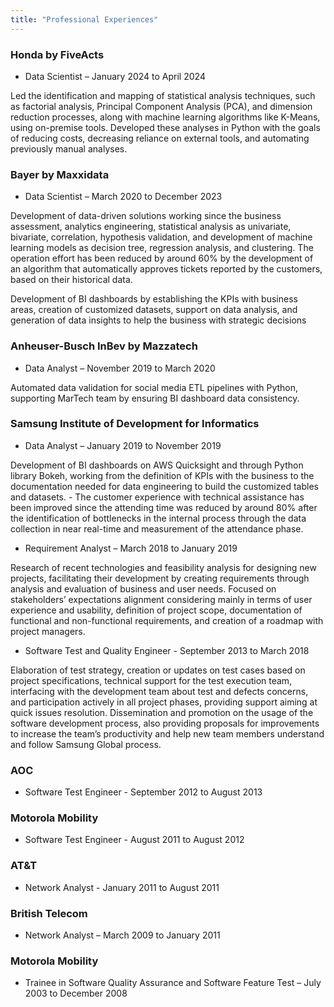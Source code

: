 ```yaml
---
title: "Professional Experiences"
---
```

 
### Honda by FiveActs
- Data Scientist – January 2024 to April 2024

Led the identification and mapping of statistical analysis techniques, such as factorial analysis, Principal
Component Analysis (PCA), and dimension reduction processes, along with machine learning algorithms
like K-Means, using on-premise tools. Developed these analyses in Python with the goals of reducing costs,
decreasing reliance on external tools, and automating previously manual analyses.

### Bayer by Maxxidata
- Data Scientist – March 2020 to December 2023

Development of data-driven solutions working since the business assessment, analytics engineering,
statistical analysis as univariate, bivariate, correlation, hypothesis validation, and development of
machine learning models as decision tree, regression analysis, and clustering.
The operation effort has been reduced by around 60% by the development of an algorithm that
automatically approves tickets reported by the customers, based on their historical data.

Development of BI dashboards by establishing the KPIs with business areas, creation of customized
datasets, support on data analysis, and generation of data insights to help the business with strategic
decisions

### Anheuser-Busch InBev by Mazzatech
- Data Analyst – November 2019 to March 2020

Automated data validation for social media ETL pipelines with Python, supporting MarTech team by
ensuring BI dashboard data consistency.

### Samsung Institute of Development for Informatics
- Data Analyst – January 2019 to November 2019

Development of BI dashboards on AWS Quicksight and through Python library Bokeh, working from the
definition of KPIs with the business to the documentation needed for data engineering to build the
customized tables and datasets.
- The customer experience with technical assistance has been improved since the attending time was
reduced by around 80% after the identification of bottlenecks in the internal process through the data
collection in near real-time and measurement of the attendance phase.

- Requirement Analyst – March 2018 to January 2019

Research of recent technologies and feasibility analysis for designing new projects, facilitating their
development by creating requirements through analysis and evaluation of business and user needs.
Focused on stakeholders’ expectations alignment considering mainly in terms of user experience and
usability, definition of project scope, documentation of functional and non-functional requirements, and
creation of a roadmap with project managers.

- Software Test and Quality Engineer - September 2013 to March 2018

Elaboration of test strategy, creation or updates on test cases based on project specifications, technical
support for the test execution team, interfacing with the development team about test and defects
concerns, and participation actively in all project phases, providing support aiming at quick issues
resolution.
Dissemination and promotion on the usage of the software development process, also providing
proposals for improvements to increase the team's productivity and help new team members
understand and follow Samsung Global process.

### AOC 
- Software Test Engineer - September 2012 to August 2013

### Motorola Mobility 
- Software Test Engineer - August 2011 to August 2012

### AT&T 
- Network Analyst - January 2011 to August 2011

### British Telecom 
- Network Analyst – March 2009 to January 2011

### Motorola Mobility 
- Trainee in Software Quality Assurance and Software Feature Test – July 2003 to December 2008